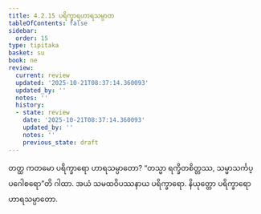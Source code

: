 ```yaml
---
title: 4.2.15 ပရိက္ခာရဟာရသမ္ပာတ
tableOfContents: false
sidebar:
  order: 15
type: tipitaka
basket: su
book: ne
review:
  current: review
  updated: '2025-10-21T08:37:14.360093'
  updated_by: ''
  notes: ''
  history:
  - state: review
    date: '2025-10-21T08:37:14.360093'
    updated_by: ''
    notes: ''
    previous_state: draft
---
```



<DynamicBreadcrumb />


<ReviewStatus review={frontmatter.review} showDetails={true} />

<HypothesisAnnotation frontmatter={frontmatter} />

<Division number="77" book="ne" e="ch" v="27" p="90">

<Paragraph number="537" book="ne">
တတ္ထ ကတမော ပရိက္ခာရော ဟာရသမ္ပာတော?
</Paragraph>

<Paragraph number="538" book="ne">
“တသ္မာ ရက္ခိတစိတ္တဿ, သမ္မာသင်္ကပ္ပဂေါစရော”တိ ဂါထာ. အယံ သမထဝိပဿနာယ ပရိက္ခာရော.

</Paragraph>
</Division>

<Paragraph number="539" type="center" book="ne">
နိယုတ္တော ပရိက္ခာရော ဟာရသမ္ပာတော.
</Paragraph>